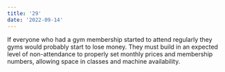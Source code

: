 ```yaml
---
title: '29'
date: '2022-09-14'
---
```


If everyone who had a gym membership started to attend regularly they gyms would probably start to lose money. They must build in an expected level of non-attendance to properly set monthly prices and membership numbers, allowing space in classes and machine availability.
